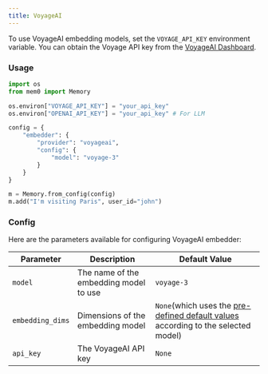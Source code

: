 ```yaml
---
title: VoyageAI
---
```


To use VoyageAI embedding models, set the `VOYAGE_API_KEY` environment variable. You can obtain the Voyage API key from the [VoyageAI Dashboard](https://dash.voyageai.com/api-keys).

### Usage

```python
import os
from mem0 import Memory

os.environ["VOYAGE_API_KEY"] = "your_api_key"
os.environ["OPENAI_API_KEY"] = "your_api_key" # For LLM

config = {
    "embedder": {
        "provider": "voyageai",
        "config": {
            "model": "voyage-3"
        }
    }
}

m = Memory.from_config(config)
m.add("I'm visiting Paris", user_id="john")
```

### Config

Here are the parameters available for configuring VoyageAI embedder:

| Parameter | Description | Default Value |
| --- | --- | --- |
| `model` | The name of the embedding model to use | `voyage-3` |
| `embedding_dims` | Dimensions of the embedding model | `None`(which uses the [pre-defined default values](https://docs.voyageai.com/docs/embeddings) according to the selected model) |
| `api_key` | The VoyageAI API key | `None` |
